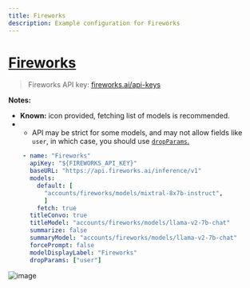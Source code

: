 ```yaml
---
title: Fireworks
description: Example configuration for Fireworks
---
```


# [Fireworks](https://fireworks.ai/)

> Fireworks API key: [fireworks.ai/api-keys](https://fireworks.ai/api-keys)

**Notes:**

- **Known:** icon provided, fetching list of models is recommended.
- - API may be strict for some models, and may not allow fields like `user`, in which case, you should use [`dropParams`.](./custom_config.md#dropparams)

```yaml filename="librechat.yaml"
    - name: "Fireworks"
      apiKey: "${FIREWORKS_API_KEY}"
      baseURL: "https://api.fireworks.ai/inference/v1"
      models:
        default: [
          "accounts/fireworks/models/mixtral-8x7b-instruct",
          ]
        fetch: true
      titleConvo: true
      titleModel: "accounts/fireworks/models/llama-v2-7b-chat"
      summarize: false 
      summaryModel: "accounts/fireworks/models/llama-v2-7b-chat"
      forcePrompt: false
      modelDisplayLabel: "Fireworks"
      dropParams: ["user"]
```

![image](https://github.com/TrinhNgocThanh/mylinks.com.vn/assets/32828263/e9254681-d4d8-43c7-a3c5-043c32a625a0)